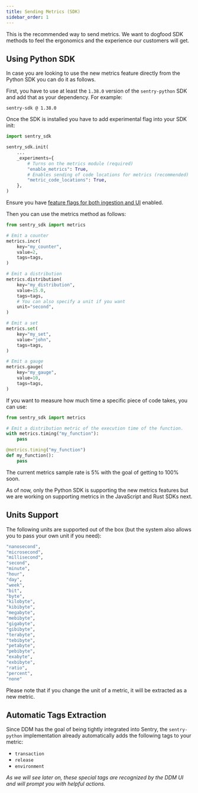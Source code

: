```yaml
---
title: Sending Metrics (SDK)
sidebar_order: 1
---
```


<Alert title="Note" level="info">

This is the recommended way to send metrics. We want to dogfood SDK methods to feel the ergonomics and the experience our customers will get.

</Alert>

## Using Python SDK

In case you are looking to use the new metrics feature directly from the Python SDK you can do it as follows.

First, you have to use at least the `1.38.0` version of the `sentry-python` SDK and add that as your dependency. For example:

```
sentry-sdk @ 1.38.0
```

Once the SDK is installed you have to add experimental flag into your SDK init:

```python
import sentry_sdk

sentry_sdk.init(
    ...
    _experiments={
        # Turns on the metrics module (required)
        "enable_metrics": True,
        # Enables sending of code locations for metrics (recommended)
        "metric_code_locations": True,
    },
)
```

Ensure you have [feature flags for both ingestion and UI](/delightful-developer-metrics/ui/#enabling-the-ui) enabled.

Then you can use the metrics method as follows:

```python
from sentry_sdk import metrics

# Emit a counter
metrics.incr(
    key="my_counter",
    value=2,
    tags=tags,
)

# Emit a distribution
metrics.distribution(
    key="my_distribution",
    value=15.0,
    tags=tags,
    # You can also specify a unit if you want
    unit="second",
)

# Emit a set
metrics.set(
    key="my_set",
    value="john",
    tags=tags,
)

# Emit a gauge
metrics.gauge(
    key="my_gauge",
    value=10,
    tags=tags,
)
```

If you want to measure how much time a specific piece of code takes, you can use:

```python
from sentry_sdk import metrics

# Emit a distribution metric of the execution time of the function.
with metrics.timing("my_function"):
    pass

@metrics.timing("my_function")
def my_function():
    pass
```

<Alert title="Warning" level="warning">

The current metrics sample rate is 5% with the goal of getting to 100% soon.

</Alert>

<Alert title="Note" level="note">
As of now, only the Python SDK is supporting the new metrics features but we are working on supporting metrics in the JavaScript and Rust SDKs next.
</Alert>

## Units Support

The following units are supported out of the box (but the system also allows you to pass your own unit if you need):

```bash
"nanosecond",
"microsecond",
"millisecond",
"second",
"minute",
"hour",
"day",
"week",
"bit",
"byte",
"kilobyte",
"kibibyte",
"megabyte",
"mebibyte",
"gigabyte",
"gibibyte",
"terabyte",
"tebibyte",
"petabyte",
"pebibyte",
"exabyte",
"exbibyte",
"ratio",
"percent",
"none"
```

<Alert title="Note" level="note">

Please note that if you change the unit of a metric, it will be extracted as a new metric.

</Alert>

## Automatic Tags Extraction

Since DDM has the goal of being tightly integrated into Sentry, the `sentry-python` implementation already automatically adds the following tags to your metric:

- `transaction`
- `release`
- `environment`

*As we will see later on, these special tags are recognized by the DDM UI and will prompt you with helpful actions.*
